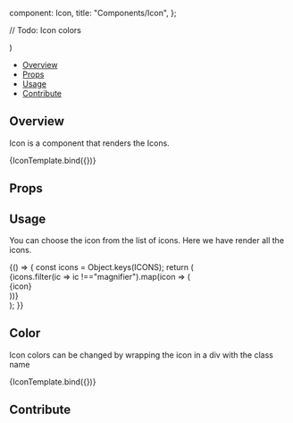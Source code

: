 

  component: Icon,
  title: "Components/Icon",
};

<Meta title="Components/Icon" component={Icon} />

  // Todo: Icon colors
  <div className="w-8 h-8">
    <Icon {...args} />
  </div>
)

<Heading title="Icon" componentRelativePath="Icon/Icon.jsx" />

- [Overview](#overview)
- [Props](#props)
- [Usage](#usage)
- [Contribute](#contribute)

## Overview

Icon is a component that renders the Icons.

<Canvas>
  <Story
    name="Overview"
    args={{
      name: 'clipboard',
    }}
  >
    {IconTemplate.bind({})}
  </Story>
</Canvas>

## Props

<ArgsTable of={Icon} />

## Usage
You can choose the icon from the list of icons. Here we have render
all the icons.



<Canvas>
  <Story name="All Icons">
    {() => {
      const icons = Object.keys(ICONS);
      return (
        <div className="flex flex-wrap">
          {icons.filter(ic => ic !=="magnifier").map(icon => (
            <div className="m-4 flex flex-col justify-center items-center">
              <div class="w-8 h-8">
                <Icon name={icon} />
              </div>
              <div className="text-gray-600">{icon}</div>
            </div>
          ))}
        </div>
      );
    }}
  </Story>
</Canvas>


## Color
Icon colors can be changed by wrapping the icon in a div with the class name

<Canvas>
  <Story
    name="Colors"
    args={{
      name: 'clipboard',
      className: 'text-red-700',
    }}
  >
    {IconTemplate.bind({})}
  </Story>
</Canvas>


## Contribute

<Footer componentRelativePath="Icon/__stories__/Icon.stories.mdx" />
